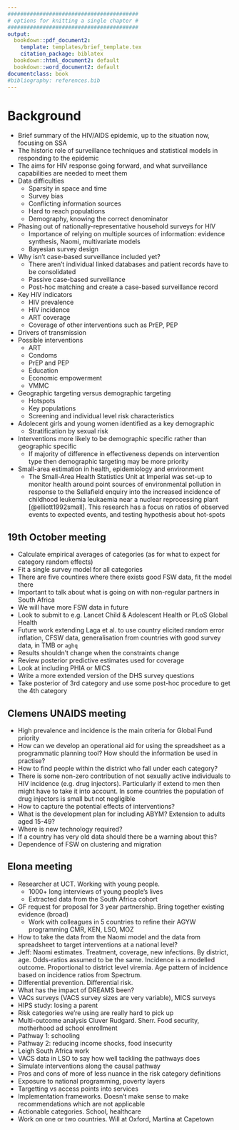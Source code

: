 ```yaml
---
#########################################
# options for knitting a single chapter #
#########################################
output:
  bookdown::pdf_document2:
    template: templates/brief_template.tex
    citation_package: biblatex
  bookdown::html_document2: default
  bookdown::word_document2: default
documentclass: book
#bibliography: references.bib
---
```


# Background {-}
\adjustmtc
\markboth{Background}{}
<!-- For PDF output, include these two LaTeX commands after unnumbered chapter headings, otherwise the mini table of contents and the running header will show the previous chapter -->

* Brief summary of the HIV/AIDS epidemic, up to the situation now, focusing on SSA
* The historic role of surveillance techniques and statistical models in responding to the epidemic
* The aims for HIV response going forward, and what surveillance capabilities are needed to meet them
* Data difficulties
  * Sparsity in space and time
  * Survey bias
  * Conflicting information sources
  * Hard to reach populations
  * Demography, knowing the correct denominator
* Phasing out of nationally-representative household surveys for HIV
  * Importance of relying on multiple sources of information: evidence synthesis, Naomi, multivariate models
  * Bayesian survey design
* Why isn't case-based surveillance included yet?
  * There aren't individual linked databases and patient records have to be consolidated
  * Passive case-based surveillance
  * Post-hoc matching and create a case-based surveillance record
* Key HIV indicators
  * HIV prevalence
  * HIV incidence
  * ART coverage
  * Coverage of other interventions such as PrEP, PEP
* Drivers of transmission
* Possible interventions
  * ART
  * Condoms
  * PrEP and PEP
  * Education
  * Economic empowerment
  * VMMC
* Geographic targeting versus demographic targeting
  * Hotspots
  * Key populations
  * Screening and individual level risk characteristics
* Adolecent girls and young women identified as a key demographic
  * Stratification by sexual risk
* Interventions more likely to be demographic specific rather than geographic specific
  * If majority of difference in effectiveness depends on intervention type then demographic targeting may be more priority
* Small-area estimation in health, epidemiology and environment
  * The Small-Area Health Statistics Unit at Imperial was set-up to monitor health around point sources of environmental pollution in response to the Sellafield enquiry into the increased incidence of childhood leukemia leukaemia near a nuclear reprocessing plant [@elliott1992small]. This research has a focus on ratios of observed events to expected events, and testing hypothesis about hot-spots

## 19th October meeting

* Calculate empirical averages of categories (as for what to expect for category random effects)
* Fit a single survey model for all categories
* There are five countires where there exists good FSW data, fit the model there
* Important to talk about what is going on with non-regular partners in South Africa
* We will have more FSW data in future
* Look to submit to e.g. Lancet Child & Adolescent Health or PLoS Global Health
* Future work extending Laga et al. to use country elicited random error inflation, CFSW data, generalisation from countries with good survey data, in TMB or `aghq`
* Results shouldn't change when the constraints change
* Review posterior predictive estimates used for coverage
* Look at including PHIA or MICS
* Write a more extended version of the DHS survey questions
* Take posterior of 3rd category and use some post-hoc procedure to get the 4th category 

## Clemens UNAIDS meeting

* High prevalence and incidence is the main criteria for Global Fund priority
* How can we develop an operational aid for using the spreadsheet as a programmatic planning tool? How should the information be used in practise?
* How to find people within the district who fall under each category?
* There is some non-zero contribution of not sexually active individuals to HIV incidence (e.g. drug injectors). Particularly if extend to men then might have to take it into account. In some countries the population of drug injectors is small but not negligible
* How to capture the potential effects of interventions?
* What is the development plan for including ABYM? Extension to adults aged 15-49?
* Where is new technology required?
* If a country has very old data should there be a warning about this?
* Dependence of FSW on clustering and migration

## Elona meeting

* Researcher at UCT. Working with young people.
  * 1000+ long interviews of young people's lives
  * Extracted data from the South Africa cohort
* GF request for proposal for 3 year partnership. Bring together existing evidence (broad)
  * Work with colleagues in 5 countries to refine their AGYW programming CMR, KEN, LSO, MOZ
* How to take the data from the Naomi model and the data from spreadsheet to target interventions at a national level?
* Jeff: Naomi estimates. Treatment, coverage, new infections. By district, age. Odds-ratios assumed to be the same. Incidence is a modelled outcome. Proportional to district level viremia. Age pattern of incidence based on incidence ratios from Spectrum.
* Differential prevention. Differential risk.
* What has the impact of DREAMS been?
* VACs surveys (VACS survey sizes are very variable), MICS surveys
* HIPS study: losing a parent
* Risk categories we're using are really hard to pick up
* Multi-outcome analysis Cluver Rudgard. Sherr. Food security, motherhood ad school enrollment
* Pathway 1: schooling
* Pathway 2: reducing income shocks, food insecurity
* Leigh South Africa work
* VACS data in LSO to say how well tackling the pathways does
* Simulate interventions along the causal pathway
* Pros and cons of more of less nuance in the risk category definitions
* Exposure to national programming, poverty layers
* Targetting vs access points into services
* Implementation frameworks. Doesn't make sense to make recommendations which are not applicable
* Actionable categories. School, healthcare
* Work on one or two countries. Will at Oxford, Martina at Capetown

<!-- The population strategy strategy of Geoffrey Rose https://en.wikipedia.org/wiki/Geoffrey_Rose_(epidemiologist) -->

